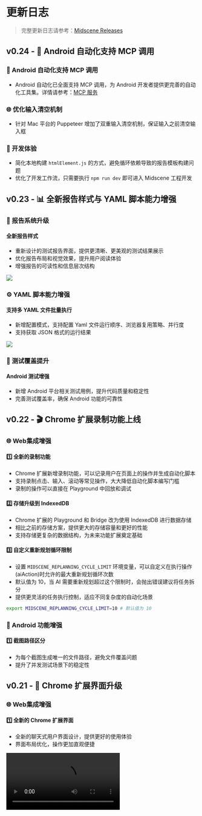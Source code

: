 # 更新日志

> 完整更新日志请参考：[Midscene Releases](https://github.com/web-infra-dev/midscene/releases)

## v0.24 - 🤖 Android 自动化支持 MCP 调用

### 🚀 Android 自动化支持 MCP 调用
- Android 自动化已全面支持 MCP 调用，为 Android 开发者提供更完善的自动化工具集。详情请参考：[MCP 服务](./mcp-android.mdx)

### 🌐 优化输入清空机制
- 针对 Mac 平台的 Puppeteer 增加了双重输入清空机制，保证输入之前清空输入框

### 🔧 开发体验
- 简化本地构建 `htmlElement.js` 的方式，避免循环依赖导致的报告模板构建问题
- 优化了开发工作流，只需要执行 `npm run dev` 即可进入 Midscene 工程开发


## v0.23 - 📊 全新报告样式与 YAML 脚本能力增强

### 🎨 报告系统升级

#### 全新报告样式
- 重新设计的测试报告界面，提供更清晰、更美观的测试结果展示
- 优化报告布局和视觉效果，提升用户阅读体验
- 增强报告的可读性和信息层次结构

![](https://lf3-static.bytednsdoc.com/obj/eden-cn/nupipfups/Midscene/new%20report.png)

### ⚙️ YAML 脚本能力增强

#### 支持多 YAML 文件批量执行
- 新增配置模式，支持配置 Yaml 文件运行顺序、浏览器复用策略、并行度
- 支持获取 JSON 格式的运行结果

![](https://lf3-static.bytednsdoc.com/obj/eden-cn/nupipfups/Midscene/Tuji_20250722_161353.338.png)

### 🧪 测试覆盖提升

####  Android 测试增强

- 新增 Android 平台相关测试用例，提升代码质量和稳定性
- 完善测试覆盖率，确保 Android 功能的可靠性

## v0.22 - 🎬 Chrome 扩展录制功能上线

### 🌐 Web集成增强

#### 1️⃣ 全新的录制功能
- Chrome 扩展新增录制功能，可以记录用户在页面上的操作并生成自动化脚本
- 支持录制点击、输入、滚动等常见操作，大大降低自动化脚本编写门槛
- 录制的操作可以直接在 Playground 中回放和调试

#### 2️⃣ 存储升级到 IndexedDB
- Chrome 扩展的 Playground 和 Bridge 改为使用 IndexedDB 进行数据存储
- 相比之前的存储方案，提供更大的存储容量和更好的性能
- 支持存储更复杂的数据结构，为未来功能扩展奠定基础

#### 3️⃣ 自定义重新规划循环限制
- 设置 `MIDSCENE_REPLANNING_CYCLE_LIMIT` 环境变量，可以自定义在执行操作(aiAction)时允许的最大重新规划循环次数
- 默认值为 10，当 AI 需要重新规划超过这个限制时，会抛出错误建议将任务拆分
- 提供更灵活的任务执行控制，适应不同复杂度的自动化场景
```bash
export MIDSCENE_REPLANNING_CYCLE_LIMIT=10 # 默认值为 10
```

### 📱 Android 功能增强

#### 1️⃣ 截图路径区分

- 为每个截图生成唯一的文件路径，避免文件覆盖问题
- 提升了并发测试场景下的稳定性

## v0.21 - 🎨 Chrome 扩展界面升级

### 🌐 Web集成增强

#### 1️⃣ 全新的 Chrome 扩展界面
- 全新的聊天式用户界面设计，提供更好的使用体验
- 界面布局优化，操作更加直观便捷

<video src="https://lf3-static.bytednsdoc.com/obj/eden-cn/nupipfups/Midscene/recording_2025-07-07_08-16-16.mp4" controls/>

#### 2️⃣ 超时配置灵活性提升
- 支持从测试 fixture 中覆盖超时设置，提供更灵活的超时控制
- 适用场景：不同测试用例需要不同超时时间的场景

#### 3️⃣ 统一 Puppeteer 和 Playwright 配置
- 为 Playwright 新增 `waitForNavigationTimeout` 和 `waitForNetworkIdleTimeout` 参数
- 统一了 Puppeteer 和 Playwright 的 timeout 选项配置，提供一致的 API 体验，降低学习成本

#### 4️⃣ 新增数据导出回调机制
- 新增 `agent.onDumpUpdate` 回调函数，可在数据导出时获得实时通知
- 重构了任务结束后的处理流程，确保异步操作的正确执行
- 适用场景：需要监控或处理导出数据的场景

### 📱 Android 交互优化
#### 1️⃣ 输入体验改进
- 将点击输入改为滑动操作，提升交互响应性和稳定性
- 减少因点击不准确导致的操作失败

## v0.20 - 支持传入 XPath 定位元素

### 🌐 Web集成增强
#### 1️⃣ 新增 aiAsk 方法
- 可直接向 AI 模型提问，获取当前页面的字符串形式答案
- 适用场景：页面内容问答、信息提取等需要 AI 推理的任务
- 示例：

```typescript
await agent.aiAsk('问题描述')
```

####   2️⃣ 支持传入 XPath 定位元素
- 定位优先级：指定的 XPath > 缓存 > AI 大模型定位
- 适用场景：已知元素 XPath，需要跳过 AI 大模型定位
- 示例：

```typescript
await agent.aiTap('提交按钮', { xpath: '//button[@id="submit"]' })
```

### 📱 Android 改进
#### 1️⃣ Playground 任务可取消
- 支持中断正在执行的自动化任务，提升调试效率

#### 2️⃣ aiLocate API 增强
- 返回设备像素比（Device Pixel Ratio），通常用于计算元素真实坐标

### 📈 报告生成优化
改进报告生成机制，从批量存储改为单次追加，有效降低内存占用，避免用例数量大时造成的内存溢出

## v0.19 - 支持获取完整的执行过程数据

### 新增 API 获取 Midscene 执行过程数据

为 agent 添加 `_unstableLogContent` API，即可获取 Midscene 执行过程数据，比如每个步骤的耗时、AI Tokens 消耗情况、页面截图等！

对了，Midscene 的报告就是根据这份数据生成了，也就是说，使用这份数据，你甚至可以定制一个属于你自己的报告！

详情请参考：[API 文档](./API.mdx#agent_unstablelogcontent)

### CLI 新增参数支持调整 Midscene 环境变量优先级

默认情况下，`dotenv` 不会覆盖 `.env` 文件中同名的全局环境变量。如果希望覆盖，你可以使用 `--dotenv-override` 选项。

详情请参考：[使用 YAML 格式的自动化脚本](./automate-with-scripts-in-yaml.mdx#%E4%BD%BF%E7%94%A8-env-%E4%B8%AD%E7%9A%84%E7%8E%AF%E5%A2%83%E5%8F%98%E9%87%8F%E8%A6%86%E7%9B%96%E5%90%8C%E5%90%8D%E7%9A%84%E5%85%A8%E5%B1%80%E7%8E%AF%E5%A2%83%E5%8F%98%E9%87%8F)

### 大幅减少报告文件大小

裁剪生成的报告中冗余的数据，大幅减少复杂页面的报告文件大小，用户的典型复杂页面报告大小从 47.6M 减小到 15.6M！

## v0.18 - 回放报告功能增强

🚀 Midscene 又有更新啦！为你带来高质量的 UI 自动化体验。

### 在报告中增加自定义节点

* 为 agent 添加 `logScreenshot` API，将当前页面的截图作为报告节点。支持设置节点标题和描述，使报告内容更加丰富。适用于关键步骤截图记录、错误状态捕获、UI 验证等。

![](/blog/logScreenshot-api.png)

* 示例：

```typescript
test('login github', async ({ ai, aiAssert, aiInput, logScreenshot }) => {
  if (CACHE_TIME_OUT) {
    test.setTimeout(200 * 1000);
  }
  await ai('Click the "Sign in" button');
  await aiInput('quanru', 'username');
  await aiInput('123456', 'password');

  // 自定义记录
  await logScreenshot('Login page', {
    content: 'Username is quanru, password is 123456',
  });

  await ai('Click the "Sign in" button');
  await aiAssert('Login success');
});
```



### 支持将报告下载为视频

* 支持从报告播放器直接导出视频，点击播放器界面的下载按钮即可保存。

![](/blog/export-video.png)

* 适用场景：分享测试结果、存档重现步骤、演示问题复现



### Android 暴露更多配置

* 支持使用远程 adb 主机，配置键盘策略

  * `autoDismissKeyboard?: boolean` - 可选参数，是否在输入文本后自动关闭键盘

  * `androidAdbPath?: string` - 可选参数，用于指定 adb 可执行文件的路径

  * `remoteAdbHost?: string` - 可选参数，用于指定远程 adb 主机

  * `remoteAdbPort?: number` - 可选参数，用于指定远程 adb 端口

* 示例：

```typescript
await agent.aiInput('搜索框', '测试内容', { autoDismissKeyboard: true })
```

```typescript
const agent = await agentFromAdbDevice('s4ey59', {
    autoDismissKeyboard: false, // 可选参数，是否在输入文本后自动关闭键盘。默认值为 true。
    androidAdbPath: '/usr/bin/adb', // 可选参数，用于指定 adb 可执行文件的路径
    remoteAdbHost: '192.168.10.1', // 可选参数，用于指定远程 adb 主机
    remoteAdbPort: '5037' // 可选参数，用于指定远程 adb 端口
})
```

立即升级版本，体验这些强大新功能！

* [自定义报告节点 API 文档](/zh/API.mdx#agentlogscreenshot)
* [Android 更多配置项 API 文档](/zh/integrate-with-android.mdx#androiddevice-%E7%9A%84%E6%9E%84%E9%80%A0%E5%87%BD%E6%95%B0)


## v0.17 - 让 AI 看见页面 DOM

### 数据查询 API 全面增强

为满足更多自动化和数据提取场景，以下 API 新增了 options 参数，支持更灵活的 DOM 信息和截图传递：

- `agent.aiQuery(dataDemand, options)`
- `agent.aiBoolean(prompt, options)`
- `agent.aiNumber(prompt, options)`
- `agent.aiString(prompt, options)`

#### 新增 `options` 参数

- `domIncluded`：是否向模型发送精简后的 DOM 信息，默认值为 false。一般用于提取 UI 中不可见的属性，比如图片的链接。
- `screenshotIncluded`：是否向模型发送截图。默认值为 true。

#### 代码示例

```typescript
// 提取通讯录中所有联系人的完整信息（包含隐藏的头像链接）
const contactsData = await agent.aiQuery(
  "{name: string, id: number, company: string, department: string, avatarUrl: string}[], extract all contact information including hidden avatarUrl attributes",
  { domIncluded: true }
);

// 检查通讯录中第一个联系人的 id 属性是否为 1
const isId1 = await agent.aiBoolean(
  "Is the first contact's id is 1?",
  { domIncluded: true }
);

// 获取第一个联系人的 ID（隐藏属性）
const firstContactId = await agent.aiNumber("First contact's id?", { domIncluded: true });

// 获取第一个联系人的头像 URL（页面上不可见的属性）
const avatarUrl = await agent.aiString(
  "What is the Avatar URL of the first contact?",
  { domIncluded: true }
);
```

### 新增右键点击能力

你有没有遇到过需要自动化右键操作的场景？现在，Midscene 支持了全新的 `agent.aiRightClick()` 方法！

#### 功能

使用右键点击页面元素，适用于那些自定义了右键事件的场景。注意：Midscene 无法与浏览器原生菜单交互。

#### 参数说明

- `locate`: 用自然语言描述你要操作的元素
- `options`: 可选，支持 `deepThink`（AI精细定位）、`cacheable`（结果缓存）

#### 示例

```typescript
// 在通讯录应用中右键点击联系人，触发自定义上下文菜单
await agent.aiRightClick("Alice Johnson", { deepThink: true });

// 然后可以点击菜单中的选项
await agent.aiTap("Copy Info"); // 复制联系人信息到剪贴板
```


### 示例及其报告

#### 示例页面

<iframe src="https://lf3-static.bytednsdoc.com/obj/eden-cn/nupipfups/Midscene/contacts3.html" width="100%" height="800"></iframe>

#### 示例报告

<iframe src="https://lf3-static.bytednsdoc.com/obj/eden-cn/nupipfups/Midscene/puppeteer-2025-06-04_20-41-45-be8ibktz.html" width="100%" height="800"></iframe>


### 一个完整示例

在下面的报告文件中，我们展示了一个完整的示例，展示了如何使用新的 `aiRightClick` API 和新的查询参数来提取包含隐藏属性的联系人数据。

报告文件：[puppeteer-2025-06-04_20-41-45-be8ibktz.html](https://lf3-static.bytednsdoc.com/obj/eden-cn/nupipfups/Midscene/puppeteer-2025-06-04_20-41-45-be8ibktz.html)

对应代码可以参考我们的示例仓库：[puppeteer-demo/extract-data.ts](https://github.com/web-infra-dev/midscene-example/blob/main/puppeteer-demo/extract-data.ts)

### 重构缓存能力

使用 xpath 缓存，而不是基于坐标，提高缓存命中概率。

缓存文件格式使用 yaml 替换 json，提高可读性。

## v0.16 - 支持 MCP

### Midscene MCP

🤖 使用 Cursor / Trae 帮助编写测试用例。
🕹️ 快速实现浏览器操作，媲美 Manus 平台。
🔧 快速集成 Midscene 能力，融入你的平台和工具。

了解详情: [MCP](./mcp.mdx)

### 支持结构化 API 

APIs: `aiBoolean`, `aiNumber`, `aiString`, `aiLocate`

了解详情: [使用结构化 API 优化自动化代码](./blog-programming-practice-using-structured-api.md)

## v0.15 - Android 自动化上线！

### Android 自动化上线！

🤖 AI 调试：自然语言调试
📱 支持原生、Lynx 和 WebView 应用
🔁 可回放运行
🛠️ YAML 或 JS SDK
⚡ 自动规划 & 即时操作 API

### 更多功能

* 支持自定义 midscene_run 目录
* 增强报告文件名生成，支持唯一标识符和分段模式
* 增强超时配置和日志记录，支持网络空闲和导航超时
* 适配 gemini-2.5-pro

了解详情: [支持 Android 自动化](./blog-support-android-automation.mdx)

## v0.14 - 即时操作 API

### 即时操作 API

* 新增即时操作 API，增强 AI 操作的准确性

了解详情: [即时操作 API](./blog-introducing-instant-actions-and-deep-think.md)

## v0.13 - 深度思考模式

### 原子 AI 交互方法

* 支持 aiTap, aiInput, aiHover, aiScroll, aiKeyboardPress 等原子操作

### 深度思考模式

* 增强点击准确性，提供更深层次的上下文理解

![](/blog/0.13.jpeg)

## v0.12 - 集成 Qwen 2.5 VL

### 集成 Qwen 2.5 VL 的本地能力

* 保持输出准确性
* 支持更多元素交互
* 成本降低 80% 以上

## v0.11.0 - UI-TARS 模型缓存

### **✨ UI-TARS 模型支持缓存**

* 通过文档开启缓存 👉 ： [开启缓存](./caching.mdx)

* 开启效果

<video src="https://lf3-static.bytednsdoc.com/obj/eden-cn/nupipfups/Midscene/antd-form-cache.mp4" controls/>


![](/blog/0.11.0.png)

### **✨ 优化 DOM 树提取策略**

* 优化了 dom 树的信息能力，加速了 GPT 4o 等模型的推理过程

![](/blog/0.11.0-2.png)


## v0.10.0 - UI-TARS 模型上线

UI-TARS 是由 **Seed** 团队开源的 Native GUI agent 模型。UI-TARS 起名源之[星际穿越](https://zh.wikipedia.org/zh-cn/%E6%98%9F%E9%99%85%E7%A9%BF%E8%B6%8A)电影中的 [TARS 机器人](https://interstellarfilm.fandom.com/wiki/TARS)，它具备高度的智能和自主思考能力。 UI-TARS **将图片和人类指令作为输入信息**，可以正确的感知下一步的行动，从而逐渐接近人类指令的目标，在 GUI 自动化任务的各项基准测试中均领先于各类开源模型、闭源商业模型。

![](/blog/0.10.0.png)

UI-TARS:Pioneering Automated GUI Interaction with Native Agents - Figure 1

![](/blog/0.10.0-2.png)

UI-TARS:Pioneering Automated GUI Interaction with Native - Figure 4

### **✨**模型优势

UI-TARS 模型在 GUI 任务中有以下优势：


* **目标驱动**

* **推理速度快**

* **Native GUI agent 模型**

* **模型开源**

* **公司内部私有化部署无数据安全问题**


## v0.9.0 - 桥接模式上线！

通过 Midscene 浏览器插件，你可以用脚本联动桌面浏览器进行自动化操作了！

我们把它命名为“桥接模式”（Bridge Mode）。


相比于之前各种 CI 环境调试，优势在于：

1. 可以复用桌面浏览器，尤其是 Cookie、登录态、前置界面状态等 ，即刻开启自动化，而不用操心环境搭建

2. 支持人工与脚本配合操作界面，提升自动化工具的灵活性

3. 简单的业务回归，Bridge Mode 本地跑一下就行

![](/blog/0.9.0.png)

文档：[通过 Chrome 插件快速体验](./bridge-mode-by-chrome-extension.mdx)

## v0.8.0 - Chrome 插件

### **✨ 新增  Chrome 插件，任意页面随时运行 Midscene**

通过 Chrome 插件，你可以零代码、任意页面随时运行 Midscene，体验它的 Action \ Query \ Assert 等能力。

体验方式：[ 使用 Chrome 插件体验 Midscene](./quick-experience.mdx)

<video src="https://lf3-static.bytednsdoc.com/obj/eden-cn/nupipfups/Midscene/Midscene_extension.mov" controls/>


## v0.7.0 - Playground 能力

### **✨ 新增 Playground 能力，随时发起调试**

再也不用频繁重跑脚本调试 Prompt 了！

在全新的测试报告页上，你可以随时对 AI 执行结果进行调试，包括页面操作、页面信息提取、页面断言。

<video src="https://lf3-static.bytednsdoc.com/obj/eden-cn/nupipfups/Midscene/midscene-playground.mov" controls/>


## v0.6.0 - 支持字节豆包模型

### **✨ 模型：**支持字节豆包模型

全新支持调用豆包模型调用，参考下方环境变量即可体验。

```bash
MIDSCENE_OPENAI_INIT_CONFIG_JSON='{"baseURL":"https://xxx.net/api/v3","apiKey":"xxx"}'
MIDSCENE_MODEL_NAME='ep-20240925111815-mpfz8'
MIDSCENE_MODEL_TEXT_ONLY='true'
```

总结目前豆包模型的可用性：

* 目前豆包只有纯文本模型，也就是“看”不到图片。在纯粹通过界面文本进行推理的场景中表现尚可。

* 如果用例需要结合分析界面 UI ，它完全不可用



举例：

✅ 多肉葡萄的价格 (可以通过界面文字的顺序猜出来)

✅ 切换语言文本按钮(可以是:中文，英文文本) (可以通过界面文字内容猜出来)

❌ 左下角播放按钮 (需要图像理解，失败)



### ✨ 模型：支持 GPT-4o 结构化输出、成本继续下降

通过使用 gpt-4o-2024-08-06 模型，Midscene 已支持结构化输出（structured-output）特性，确保了稳定性增强、成本下降了 40%+。

Midscene 现已支持命中 GPT-4o prompt caching 特性，待公司 GPT 平台跟进部署后，AI 调用成本将继续下降。



### ✨ 测试报告：支持动画回放

现在你可以在测试报告中查看每个步骤的动画回放，快速调试自己的运行脚本

<video src="https://lf3-static.bytednsdoc.com/obj/eden-cn/nupipfups/Midscene/midscene-play-all.mp4" controls/>



### ✨ 提速：合并执行流程， 响应提速 30%

新版本中，我们将 Plan 和 Locate 操作在 prompt 执行上进行一定程度合并，使得 AI 响应速度提升  30%

> Before

![](/blog/0.6.0.png)

> after

![](/blog/0.6.0-2.png)



### ✨ 测评报告：不同模型在 Midscene 场景下的表现

* GPT 4o 系列模型，接近 100% 正确率

* doubao-pro-4k 纯文本模型，接近可用状态

![](/blog/0.6.0-3.png)

![](/blog/0.6.0-4.png)



### **🐞**问题修复

优化了页面信息提取，避免遮挡元素被收集，以此优化成功率、速度、AI 调用成本 🚀

> before

![](/blog/0.6.0-5.png)

> after

![](/blog/0.6.0-6.png)


## v0.5.0 - 支持 GPT-4o 结构化输出

### 新功能 **✨**

* 支持了 gpt-4o-2024-08-06 模型提供 100% JSON 格式限制，降低了 Midscene 任务规划时的幻觉行为

![](/blog/0.5.0.png)

* 支持了 Playwright AI 行为实时可视化，提升排查问题的效率

![](/blog/0.5.0-2.png)

* 缓存通用化，缓存能力不再仅仅局限于 playwright，pagepass、puppeteer 都可以使用缓存

```diff
- playwright test --config=playwright.config.ts
# 开启缓存
+ MIDSCENE_CACHE=true playwright test --config=playwright.config.ts
```

* 支持了  azure openAI 的调用方式

* 支持了 AI 对于 Input 现有基础之上的增删改行为

### 问题修复 **🐞**

* 优化了对于非文本、input、图片元素的识别，提升 AI 任务正确性

* 在 AI 交互过程中裁剪了不必要的属性字段，降低了 token 消耗

* 优化了 KeyboardPress、Input 事件在任务规划时容易出现幻觉的情况

* 针对 pagepass 通过 Midscene 执行过程中出现的闪烁行为，提供了优化方案

```javascript
// 目前 pagepagepsss 依赖的 puppeteer 版本太低，截图可能会导致界面闪动、光标丢失，通过下面方式可以解决
const originScreenshot = puppeteerPage.screenshot;
puppeteerPage.screenshot = async (options) => {
  return await originScreenshot.call(puppeteerPage, {
    ...options,
    captureBeyondViewport: false
  });
};
```

## v0.4.0 - 支持使用 Cli

### 新功能 **✨**

* Midscene 支持 Cli 的使用方式，降低 Midscene 使用门槛

```bash
# headed 模式（即可见浏览器）访问 baidu.com 并搜索“天气”
npx @midscene/cli --headed --url https://www.baidu.com --action "输入 '天气', 敲回车" --sleep 3000

# 访问 Github 状态页面并将状态保存到 ./status.json
npx @midscene/cli --url https://www.githubstatus.com/ \
  --query-output status.json \
  --query '{serviceName: string, status: string}[], github 页面的服务状态，返回服务名称'
```

* 支持 AI 执行等待能力，让 AI 等到到某个时候继续后续任务执行

* Playwright AI 任务报告展示整体耗时，并按测试组进行聚合 AI 任务

### 问题修复 **🐞**

* 修复 AI 在连续性任务时容易出现幻觉导致任务规划失败



## v0.3.0 - 支持 AI HTML 报告

### 新功能 **✨**

* AI 报告 html 化，将测试报告按测试组聚合，方便测试报告分发

### 问题修复 **🐞**

* 修复 AI 报告滚动预览问题



## v0.2.0 - 通过自然语言控制 puppeteer

### 新功能 **✨**

* 支持通过自然语言控制 puppeteer 实现页面操作自动化🗣️💻

* 在 playwright 框架中提供 AI 缓存能力，提高稳定性和执行效率

* AI 报告可视化按照测试组进行合并，优化聚合展示

* 支持 AI 断言能力，让 AI 判断页面是否满足某种条件





## v0.1.0 - 通过自然语言控制 playwright

### 新功能 **✨**

* 通过自然语言控制 playwright 实现页面操作自动化 🗣️💻

* 通过自然语言提取页面信息 🔍🗂️

* AI 报告，AI 行为、思考可视化 🛠️👀

* 直接使用 GPT-4o 模型，无需任何训练 🤖🔧

